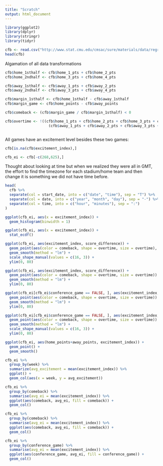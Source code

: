 ```yaml
---
title: "Scratch"
output: html_document
---
```


```r
library(ggplot2)
library(dplyr)
library(stringr)
library(tidyr)
```


```r
cfb <- read.csv("http://www.stat.cmu.edu/cmsac/sure/materials/data/regression_projects/cfb_2019_games.csv")
head(cfb)
```


Algamation of all data transformations

```r
cfb$home_1sthalf <- cfb$home_1_pts + cfb$home_2_pts 
cfb$home_2ndhalf <- cfb$home_3_pts + cfb$home_4_pts

cfb$away_1sthalf <- cfb$away_1_pts + cfb$away_2_pts
cfb$away_2ndhalf <- cfb$away_3_pts + cfb$away_4_pts

cfb$margin_1sthalf <- cfb$home_1sthalf - cfb$away_1sthalf
cfb$margin_game <- cfb$home_points - cfb$away_points

cfb$comeback <- (cfb$margin_game / cfb$margin_1sthalf) < 0

cfb$overtime <- !((cfb$home_1_pts + cfb$home_2_pts + cfb$home_3_pts + cfb$home_4_pts) == cfb$home_points |
                    (cfb$away_1_pts + cfb$away_2_pts + cfb$away_3_pts + cfb$away_4_pts) == cfb$away_points)
```


```r


```



All games have an excitement level besides these two games:
```r
cfb[is.na(cfb$excitement_index),]

cfb_ei <- cfb[-c(268,625),]
```



Thought about looking at time but when we realized they were all in GMT, the effort to find the timezone for each stadium/home team and then change it is something we did not have time before.

```r
head(
  cfb %>%
  separate(col = start_date, into = c("date", "time"), sep = "T") %>%
  separate(col = date, into = c("year", "month", "day"), sep = "-") %>%
  separate(col = time, into = c("hour", "minutes"), sep = ":")
)
```


```r
ggplot(cfb_ei, aes(x = excitement_index)) +
  geom_histogram(binwidth = 1)

ggplot(cfb_ei, aes(x = excitement_index)) +
  stat_ecdf()
```


```r
ggplot(cfb_ei, aes(excitement_index, score_difference)) +
  geom_point(aes(color = comeback, shape = overtime, size = overtime), alpha = 0.7) +
  geom_smooth(method = "lm") +
  scale_shape_manual(values = c(16, 3)) +
  ylim(0, 80)

ggplot(cfb_ei, aes(excitement_index, score_difference)) +
  geom_point(aes(color = comeback, shape = overtime, size = overtime)) +
  geom_smooth(method = "lm") +
  ylim(0, 80)

ggplot(cfb_ei[cfb_ei$conference_game == FALSE, ], aes(excitement_index, score_difference)) +
  geom_point(aes(color = comeback, shape = overtime, size = overtime)) +
  geom_smooth(method = "lm") +
  ylim(0, 80)

ggplot(cfb_ei[cfb_ei$conference_game == FALSE, ], aes(excitement_index, score_difference)) +
  geom_point(aes(color = comeback, shape = overtime, size = overtime)) +
  geom_smooth(method = "lm") +
  scale_shape_manual(values = c(16, 3)) +
  ylim(0, 80)

```







```r
ggplot(cfb_ei, aes(home_points+away_points, excitement_index)) +
  geom_point() +
  geom_smooth()


```






```r
cfb_ei %>%
  group_by(week) %>%
  summarize(avg_excitement = mean(excitement_index)) %>%
  ggplot() +
  geom_col(aes(x = week, y = avg_excitement))

```



```r
cfb_ei %>%
  group_by(comeback) %>%
  summarise(avg_ei = mean(excitement_index)) %>%
  ggplot(aes(comeback, avg_ei, fill = comeback)) +
  geom_col()

```

```r
cfb_ei %>%
  group_by(comeback) %>%
  summarise(avg_ei = mean(excitement_index)) %>%
  ggplot(aes(comeback, avg_ei, fill = comeback)) +
  geom_col()

cfb_ei %>%
  group_by(conference_game) %>%
  summarise(avg_ei = mean(excitement_index)) %>%
  ggplot(aes(conference_game, avg_ei, fill = conference_game)) +
  geom_col()
  
```

```r



```



